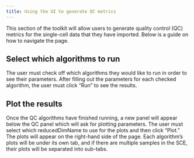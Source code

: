```yaml
---
title: Using the UI to generate QC metrics
---
```


This section of the toolkit will allow users to generate quality control (QC) metrics for the single-cell data that they have imported.  Below is a guide on how to navigate the page.

## Select which algorithms to run

The user must check off which algorithms they would like to run in order to see their parameters. After filling out the parameters for each checked algorithm, the user must click "Run" to see the results.

## Plot the results
Once the QC algorithms have finished running, a new panel will appear below the QC panel which will ask for plotting parameters.  The user must select which reducedDimName to use for the plots and then click "Plot."  The plots will appear on the right-hand side of the page.  Each algorithm's plots will be under its own tab, and if there are multiple samples in the SCE, their plots will be separated into sub-tabs.
